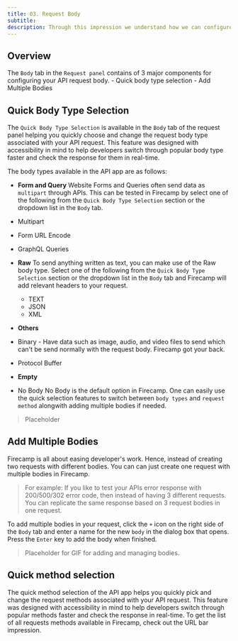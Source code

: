 ```yaml
---
title: 03. Request Body
subtitle:
description: Through this impression we understand how we can configure the request body of API's
---
```


## Overview

The `Body` tab in the `Request panel` contains of 3 major components for configuring your API request body.
    - Quick body type selection
    - Add Multiple Bodies

## Quick Body Type Selection

The `Quick Body Type Selection` is available in the `Body` tab of the request panel helping you quickly choose and change the request body type associated with your API request. This feature was designed with accessibility in mind to help developers switch through popular body type faster and check the response for them in real-time.

The body types available in the API app are as follows:

- **Form and Query**
Website Forms and Queries often send data as `multipart` through APIs. This can be tested in Firecamp by select one of the following from the `Quick Body Type Selection` section or the dropdown list in the `Body` tab.
 - Multipart
 - Form URL Encode
 - GraphQL Queries

- **Raw**
To send anything written as text, you can make use of the Raw body type. Select one of the following from the `Quick Body Type Selection` section or the dropdown list in the `Body` tab and Firecamp will add relevant headers to your request.
  - TEXT
  - JSON
  - XML

- **Others**
 - Binary - Have data such as image, audio, and video files to send which can't be send normally with the request body. Firecamp got your back.
 - Protocol Buffer

- **Empty**
 - No Body
 No Body is the default option in Firecamp. One can easily use the quick selection features to switch between `body types` and `request method` alongwith adding multiple bodies if needed.

> Placeholder

## Add Multiple Bodies

Firecamp is all about easing developer's work. Hence, instead of creating two requests with different bodies. You can can just create one request with multiple bodies in Firecamp.

> For example: If you like to test your APIs error response with 200/500/302 error code, then instead of having 3 different requests. You can replicate the same response based on 3 request bodies in one request.

To add multiple bodies in your request, click the `+` icon on the right side of the `Body` tab and enter a name for the new `body` in the dialog box that opens. Press the `Enter` key to add the body when finished.

> Placeholder for GIF for adding and managing bodies.

## Quick method selection

The quick method selection of the API app helps you quickly pick and change the request methods associated with your API request. This feature was designed with accessibility in mind to help developers switch through popular methods faster and check the response in real-time. To get the list of all requests methods available in Firecamp, check out the URL bar impression.
